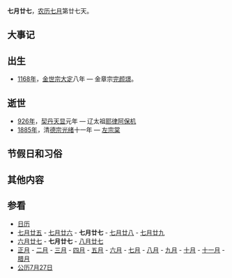 {{Lunar07Calendar}}
'''七月廿七'''，[[农历|农历]][[七月_(农历)|七月]]第廿七天。

== 大事记 ==

== 出生 ==
*[[1168年|1168年]]，[[金世宗|金世宗]][[大定_(金朝)|大定]]八年 — 金章宗[[完颜璟|完颜璟]]。

== 逝世 ==
*[[926年|926年]]，[[契丹|契丹]][[天显|天显]]元年 — 辽太祖[[耶律阿保机|耶律阿保机]]
*[[1885年|1885年]]，清[[光绪帝|德宗]][[光绪|光绪]]十一年 — [[左宗棠|左宗棠]]

== 节假日和习俗 ==

== 其他内容 ==

== 参看 ==
*[[历史上的今天|日历]]
*[[七月廿五|七月廿五]] - [[七月廿六|七月廿六]] - '''七月廿七''' - [[七月廿八|七月廿八]] - [[七月廿九|七月廿九]]
*[[六月廿七|六月廿七]] - '''七月廿七''' - [[八月廿七|八月廿七]]
*[[正月|正月]] - [[二月_(农历)|二月]] - [[三月_(农历)|三月]] - [[四月_(农历)|四月]] - [[五月_(农历)|五月]] - [[六月_(农历)|六月]] - [[七月_(农历)|七月]] - [[八月_(农历)|八月]] - [[九月_(农历)|九月]] - [[十月_(农历)|十月]] - [[十一月_(农历)|十一月]] - [[腊月|腊月]]
*[[公历|公历]][[7月27日|7月27日]]